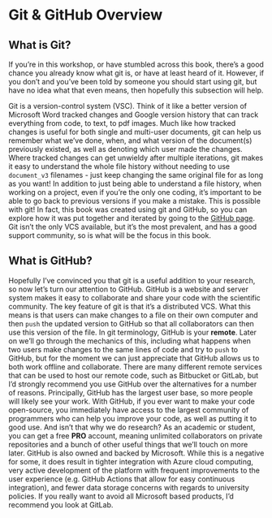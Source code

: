 # Git & GitHub Overview
## What is Git?

If you're in this workshop, or have stumbled across this book, there's a good chance you already know what git is, or have at least heard of it.
However, if you don't and you've been told by someone you should start using git, but have no idea what that even means, then hopefully this subsection will help.

Git is a version-control system (VSC).
Think of it like a better version of Microsoft Word tracked changes and Google version history that can track everything from code, to text, to pdf images.
Much like how tracked changes is useful for both single and multi-user documents, git can help us remember what we've done, when, and what version of the document(s) previously existed, as well as denoting which user made the changes.
Where tracked changes can get unwieldy after multiple iterations, git makes it easy to understand the whole file history without needing to use `document_v3` filenames - just keep changing the same original file for as long as you want!
In addition to just being able to understand a file history, when working on a project, even if you're the only one coding, it's important to be able to go back to previous versions if you make a mistake.
This is possible with git!
In fact, this book was created using git and GitHub, so you can explore how it was put together and iterated by going to the [GitHub page]().
Git isn't the only VCS available, but it's the most prevalent, and has a good support community, so is what will be the focus in this book.

## What is GitHub?

Hopefully I've convinced you that git is a useful addition to your research, so now let's turn our attention to GitHub.
GitHub is a website and server system makes it easy to collaborate and share your code with the scientific community.
The key feature of git is that it's a distributed VCS.
What this means is that users can make changes to a file on their own computer and then `push` the updated version to GitHub so that all collaborators can then use this version of the file.
In git terminology, GitHub is your **remote**.
Later on we'll go through the mechanics of this, including what happens when two users make changes to the same lines of code and try to `push` to GitHub, but for the moment we can just appreciate that GitHub allows us to both work offline and collaborate.
There are many different remote services that can be used to host our remote code, such as Bitbucket or GitLab, but I'd strongly recommend you use GitHub over the alternatives for a number of reasons.
Principally, GitHub has the largest user base, so more people will likely see your work.
With GitHub, if you ever want to make your code open-source, you immediately have access to the largest community of programmers who can help you improve your code, as well as putting it to good use.
And isn't that why we do research?
As an academic or student, you can get a free **PRO** account, meaning unlimited collaborators on private repositories and a bunch of other useful things that we'll touch on more later.
GitHub is also owned and backed by Microsoft.
While this is a negative for some, it does result in tighter integration with Azure cloud computing, very active development of the platform with frequent improvements to the user experience (e.g. GitHub Actions that allow for easy continuous integration), and fewer data storage concerns with regards to university policies.
If you really want to avoid all Microsoft based products, I'd recommend you look at GitLab.